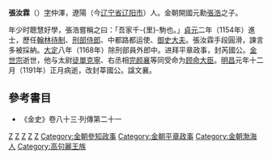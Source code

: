 '''張汝霖'''（{{bd|1096年||1190年||catIdx=Z}}）[[表字|字]]仲澤，遼陽（今[[辽宁省|辽宁省]][[辽阳市|辽阳市]]）人。金朝開國元勳[[張浩_(金朝)|張浩]]之子。

年少时聰慧好學，張浩嘗稱之曰：「吾家千-{里}-駒也。」[[貞元_(金)|貞元]]二年（1154年）進士，歷任[[翰林待制|翰林待制]]、[[刑部侍郎|刑部侍郎]]、中都路都运使、[[御史大夫|御史大夫]]。張汝霖手段圓滑，諫言多被採納。[[大定_(金)|大定]]八年（1168年）除刑部員外郎中。进拜平章政事，封芮國公。[[金世宗|金世宗]]逝世，他与太尉[[徒單克寧|徒單克寧]]、右丞相[[完颜襄|完颜襄]]等同受命为[[顾命大臣|顾命大臣]]。[[明昌|明昌]]元年十二月（1191年）正月病逝，改封莘國公。諡文襄。

==參考書目==
* 《金史》卷八十三‧列傳第二十一

[[Category:金朝官员|Z]]
[[Category:金朝進士|Z]]
[[Category:金朝国公|Z]]
[[Category:辽阳人|Z]]
[[Category:諡文襄|Z]]
[[Category:金朝參知政事|Category:金朝參知政事]]
[[Category:金朝平章政事|Category:金朝平章政事]]
[[Category:金朝渤海人|Category:金朝渤海人]]
[[Category:高句麗王族|Category:高句麗王族]]